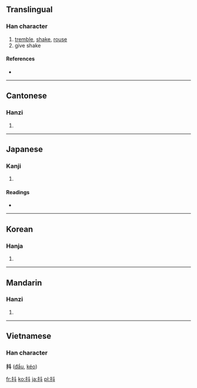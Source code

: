 ==Translingual==

===Han character===
{{Han char|rn=64|rad=手|as=04|sn=7|four=5400<sub>0</sub>|canj=手卜十 (QYJ)}}

# [[tremble]], [[shake]], [[rouse]]
# give shake

====References====
* {{Han ref|kx=0422.010|dkj=11888|dj=0769.010|hdz=31844.020|uh=6296|ud=25238|bh=A7DD|bd=42973}}

----

==Cantonese==

===Hanzi===
{{yue-hanzi|jyut=|y=dau2}}

# {{defn|Cantonese|sort=手04}}

----

==Japanese==

===Kanji===
{{ja-kanji|grade=|rs=手04}}

# {{defn|Japanese|sort=手04}}

====Readings====
* {{ja-readings|on=[[とう]] (tō), [[と]] (to)|kun=[[あげる]] (ageru), [[ふるう]] (furuu)}}

----

==Korean==

===Hanja===
{{ko-hanja|hangeul=두|eumhun=|rv=du|mr=tu|y=twu}}

# {{defn|Korean|sort=手04}}

----

==Mandarin==

===Hanzi===
{{cmn-hanzi|pin=[[dǒu]] ([[dou3]])|wg=tou<sup>3</sup>}}

# {{defn|Mandarin|sort=手04}}

----

==Vietnamese==
===Han character===
'''抖''' ([[đẩu]], [[kéo]])

[[fr:抖]]
[[ko:抖]]
[[ja:抖]]
[[pl:抖]]